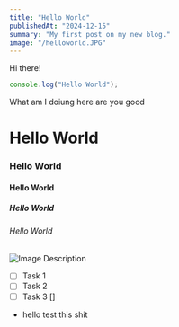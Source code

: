 ```yaml
---
title: "Hello World"
publishedAt: "2024-12-15"
summary: "My first post on my new blog."
image: "/helloworld.JPG"
---
```


Hi there!

```jsx
console.log("Hello World");
```

What am I doiung here are you good

# Hello World

### Hello World

#### Hello World

##### Hello World

###### Hello World
![Image Description](/nvidia.png)

- [ ] Task 1
- [ ] Task 2
- [ ] Task 3
[] 

* hello test this shit


